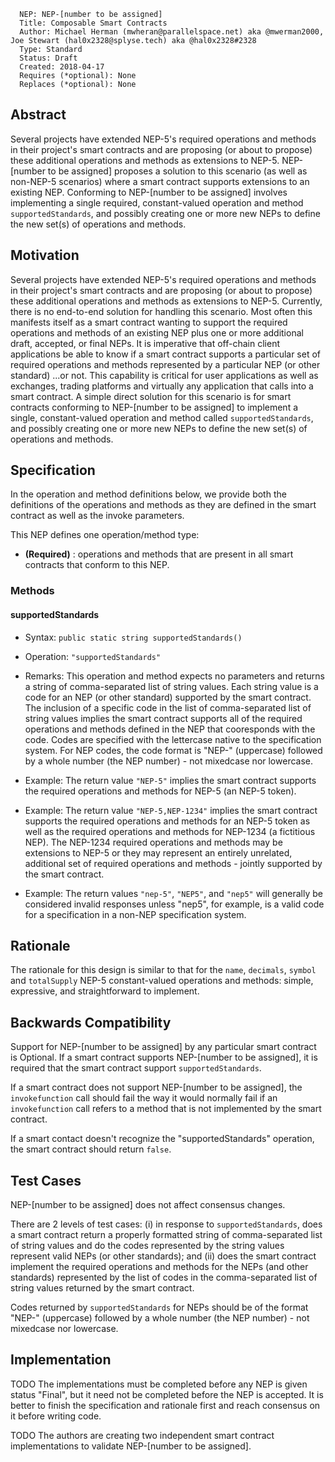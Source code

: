 <pre>
  NEP: NEP-[number to be assigned]
  Title: Composable Smart Contracts
  Author: Michael Herman (mwheran@parallelspace.net) aka @mwerman2000, Joe Stewart (hal0x2328@splyse.tech) aka @hal0x2328#2328 
  Type: Standard
  Status: Draft
  Created: 2018-04-17
  Requires (*optional): None
  Replaces (*optional): None
</pre>

==Abstract==

Several projects have extended NEP-5's required operations and methods in their project's smart contracts 
and are proposing (or about to propose) these additional operations and methods as extensions to NEP-5. 
NEP-[number to be assigned] proposes a solution to this scenario (as well as non-NEP-5 scenarios) 
where a smart contract supports extensions to an existing NEP. Conforming to NEP-[number to be assigned] involves implementing 
a single required, constant-valued operation and method <code>supportedStandards</code>, and possibly creating one or more new NEPs to define
the new set(s) of operations and methods.

==Motivation==

Several projects have extended NEP-5's required operations and methods in their project's smart contracts 
and are proposing (or about to propose) these additional operations and methods as extensions to NEP-5.
Currently, there is no end-to-end solution for handling this scenario.
Most often this manifests itself as a smart contract wanting to support the required operations and methods of 
an existing NEP plus one or more additional draft, accepted, or final NEPs.
It is imperative that off-chain client applications be able to know if a smart contract supports a particular set 
of required operations and methods represented by a particular NEP (or other standard) ...or not.
This capability is critical for user applications as well as exchanges, trading platforms and virtually any application that
calls into a smart contract.
A simple direct solution for this scenario is for smart contracts conforming to NEP-[number to be assigned] 
to implement a single, constant-valued operation and method called <code>supportedStandards</code>, and possibly creating one or more new NEPs to define the new set(s) of operations and methods.


==Specification==

In the operation and method definitions below, we provide both the definitions of the operations and methods 
as they are defined in the smart contract as well as the invoke parameters.

This NEP defines one operation/method type:

* '''(Required)''' : operations and methods that are present in all smart contracts that conform to this NEP.

===Methods===

====supportedStandards====

* Syntax: <code>public static string supportedStandards()</code>

* Operation: <code>"supportedStandards"</code>

* Remarks: This operation and method expects no parameters and returns a string of comma-separated list of string values. Each string value is a code for an NEP (or other standard) supported by the smart contract. The inclusion of a specific code in the list of comma-separated list of string values implies the smart contract supports all of the required operations and methods defined in the NEP that cooresponds with the code. Codes are specified with the lettercase native to the specification system. For NEP codes, the code format is "NEP-" (uppercase) followed by a whole number (the NEP number) - not mixedcase nor lowercase.

* Example: The return value <code>"NEP-5"</code> implies the smart contract supports the required operations and methods for NEP-5 (an NEP-5 token).

* Example: The return value <code>"NEP-5,NEP-1234"</code> implies the smart contract supports the required operations and methods for an NEP-5 token as well as the required operations and methods for NEP-1234 (a fictitious NEP). The NEP-1234 required operations and methods may be extensions to NEP-5 or they may represent an entirely unrelated, additional set of required operations and methods - jointly supported by the smart contract.

* Example: The return values <code>"nep-5"</code>, <code>"NEP5"</code>, and <code>"nep5"</code> will generally be considered invalid responses unless "nep5", for example, is a valid code for a specification in a non-NEP specification system.

==Rationale==

The rationale for this design is similar to that for the <code>name</code>, <code>decimals</code>, <code>symbol</code> and <code>totalSupply</code> NEP-5 constant-valued operations and methods: simple, expressive, and straightforward to implement.

==Backwards Compatibility==

Support for NEP-[number to be assigned] by any particular smart contract is Optional. 
If a smart contract supports NEP-[number to be assigned], it is required that the smart contract support
<code>supportedStandards</code>.

If a smart contract does not support NEP-[number to be assigned], the <code>invokefunction</code> call should fail the way
it would normally fail if an <code>invokefunction</code> call refers to a method that is not implemented by 
the smart contract.

If a smart contact doesn't recognize the "supportedStandards" operation, the smart contract should return <code>false</code>.

==Test Cases==

NEP-[number to be assigned] does not affect consensus changes. 

There are 2 levels of test cases: (i) in response to <code>supportedStandards</code>, does a smart contract return a properly formatted string of comma-separated list of string values
and do the codes represented by the string values represent valid NEPs (or other standards); and (ii) does the smart contract 
implement the required operations and methods for the NEPs (and other standards) represented by the list of
codes in the comma-separated list of string values returned by the smart contract.

Codes returned by <code>supportedStandards</code> for NEPs should be of the format "NEP-" (uppercase) followed by a whole number (the NEP number) - not mixedcase nor lowercase.

==Implementation==

TODO The implementations must be completed before any NEP is given status "Final", but it need not be completed before the NEP is accepted. It is better to finish the specification and rationale first and reach consensus on it before writing code.

TODO The authors are creating two independent smart contract implementations to validate NEP-[number to be assigned].
